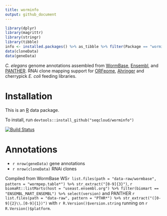 ```yaml
---
title: worminfo
output: github_document
---
```


```r
library(dplyr)
library(magrittr)
library(stringr)
library(tibble)
info <- installed.packages() %>% as_tibble %>% filter(Package == "worminfo")
data(cloneData)
data(geneData)
```

[Ahringer]: http://www.us.lifesciences.sourcebioscience.com/clone-products/non-mammalian/c-elegans/c-elegans-rnai-library/
[Ensembl]: http://www.ensembl.org/Caenorhabditis_elegans
[ORFeome]: http://worfdb.dfci.harvard.edu
[PANTHER]: http://pantherdb.org
[R]: https://www.r-project.org
[WormBase]: http://www.wormbase.org

*C. elegans* genome annotations assembled from [WormBase][], [Ensembl][], and [PANTHER][]. RNAi clone mapping support for [ORFeome][], [Ahringer][] and cherrypick *E. coli* feeding libraries.

# Installation

This is an [R][] data package.

To install, run `devtools::install_github("seqcloud/worminfo")`

[![Build Status](https://travis-ci.org/seqcloud/worminfo.svg?branch=master)](https://travis-ci.org/seqcloud/worminfo)

# Annotations

- `r nrow(geneData)` gene annotations
- `r nrow(cloneData)` RNAi clones

Compiled from
WormBase WS`r list.files(path = "data-raw/wormbase", pattern = "wormpep.table*") %>% str_extract("[0-9]{3}")`,
`r biomaRt::listMarts(host = "useast.ensembl.org") %>% filter(biomart == "ENSEMBL_MART_ENSEMBL") %>% select(version)`
and PANTHER `r list.files(path = "data-raw", pattern = "PTHR*") %>% str_extract("([0-9]{2}\\.[0-9]{1})")`
with `r R.Version()$version.string` running on `r R.Version()$platform`.
